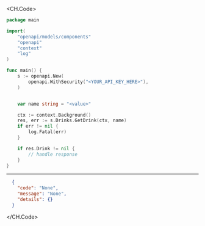 
<CH.Code>
```go GetDrink.go
package main

import(
	"openapi/models/components"
	"openapi"
	"context"
	"log"
)

func main() {
    s := openapi.New(
        openapi.WithSecurity("<YOUR_API_KEY_HERE>"),
    )


    var name string = "<value>"

    ctx := context.Background()
    res, err := s.Drinks.GetDrink(ctx, name)
    if err != nil {
        log.Fatal(err)
    }

    if res.Drink != nil {
        // handle response
    }
}
```
---

```json Example Response
  {
    "code": "None",
    "message": "None",
    "details": {}
  }
```
</CH.Code>
